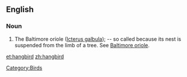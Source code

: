 ==English==

===Noun===
{{en-noun}}

# {{zoology}} The Baltimore oriole ([[Icterus galbula]]); -- so called because its nest is suspended from the limb of a tree. See [[Baltimore oriole]].

[[Category:Birds]]

[[et:hangbird]]
[[zh:hangbird]]